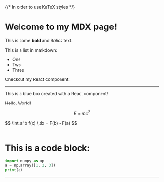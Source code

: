 {/* In order to use KaTeX styles */}

# Welcome to my MDX page!
 
This is some **bold** and _italics_ text.
 
This is a list in markdown:
 
- One
- Two
- Three
 
Checkout my React component:

---
<div className="bg-blue-500 p-5 text-white rounded text-center">
    This is a blue box created with a React component!
</div>

Hello, World!

$$
E = mc^2
$$

<div className="m-4 p-1 border border-gray-300 rounded bg-gray-50">
$$
\int_a^b f(x) \,dx = F(b) - F(a)
$$
</div>

<br/>

# This is a code block:

```python
import numpy as np
a = np.array([1, 2, 3])
print(a)
```

---
